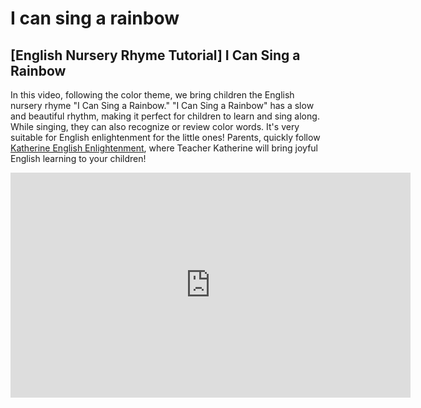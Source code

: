 # I can sing a rainbow

## [English Nursery Rhyme Tutorial] I Can Sing a Rainbow

In this video, following the color theme, we bring children the English nursery rhyme "I Can Sing a Rainbow."
"I Can Sing a Rainbow" has a slow and beautiful rhythm, making it perfect for children to learn and sing along. While singing, they can also recognize or review color words.
It's very suitable for English enlightenment for the little ones!
Parents, quickly follow [Katherine English Enlightenment](https://space.bilibili.com/20797715), where Teacher Katherine will bring joyful English learning to your children!

<iframe
  src="https://player.bilibili.com/player.html?bvid=BV11y4y1o7JD&cid=1&page=1"
  scrolling="no"
  border="0"
  frameborder="no"
  framespacing="0"
  allowfullscreen="true"
  width="640"
  height="360"
></iframe>
